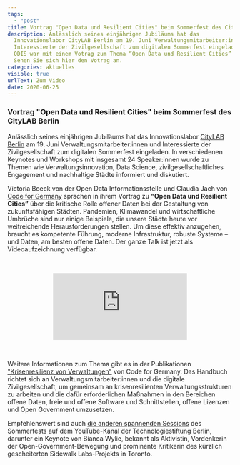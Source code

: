 ```yaml
---
tags:
  - "post"
title: Vortrag "Open Data und Resilient Cities" beim Sommerfest des CityLAB Berlin
description: Anlässlich seines einjährigen Jubiläums hat das
  Innovationslabor CityLAB Berlin am 19. Juni Verwaltungsmitarbeiter:innen und
  Interessierte der Zivilgesellschaft zum digitalen Sommerfest eingeladen. Die
  ODIS war mit einem Votrag zum Thema “Open Data und Resilient Cities” dabei.
  Sehen Sie sich hier den Votrag an.
categories: aktuelles
visible: true
urlText: Zum Video
date: 2020-06-25
---
```


### Vortrag "Open Data und Resilient Cities" beim Sommerfest des CityLAB Berlin

Anlässlich seines einjährigen Jubiläums hat das Innovationslabor [CityLAB Berlin](https://www.citylab-berlin.org) am 19. Juni Verwaltungsmitarbeiter:innen und Interessierte der Zivilgesellschaft zum digitalen Sommerfest eingeladen. In verschiedenen Keynotes und Workshops mit insgesamt 24 Speaker:innen wurde zu Themen wie Verwaltungsinnovation, Data Science, zivilgesellschaftliches Engagement und nachhaltige Städte informiert und diskutiert.

Victoria Boeck von der Open Data Informationsstelle und Claudia Jach von [Code for Germany](https://www.codefor.de) sprachen in ihrem Vortrag zu **“Open Data und Resilient Cities”** über die kritische Rolle offener Daten bei der Gestaltung von zukunftsfähigen Städten. Pandemien, Klimawandel und wirtschaftliche Umbrüche sind nur einige Beispiele, die unsere Städte heute vor weitreichende Herausforderungen stellen. Um diese effektiv anzugehen, braucht es kompetente Führung, moderne Infrastruktur, robuste Systeme – und Daten, am besten offene Daten. Der ganze Talk ist jetzt als Videoaufzeichnung verfügbar.

<br />
<p style="text-align: center;">
  <iframe
    class="video-big"
    src="https://www.youtube.com/embed/MBV6ASWoY3Q"
    frameborder="0"
    allow="accelerometer; autoplay; encrypted-media; gyroscope; picture-in-picture"
    allowfullscreen
  ></iframe>
</p>
<br />

Weitere Informationen zum Thema gibt es in der Publikationen ["Krisenresilienz von Verwaltungen"](https://codefor.de/documents/Handbuch-Krisenresilienz.pdf) von Code for Germany. Das Handbuch richtet sich an Verwaltungsmitarbeiter:innen und die digitale Zivilgesellschaft, um gemeinsam an krisenresilienten Verwaltungsstrukturen zu arbeiten und die dafür erforderlichen Maßnahmen in den Bereichen offene Daten, freie und offene Software und Schnittstellen, offene Lizenzen und Open Government umzusetzen.

Empfehlenswert sind auch [die anderen spannenden Sessions](https://www.youtube.com/results?search_query=CityLAB+Berlin&sp=EiG4AQHCARtDaElKWXlYU21kTlBxRWNSSng4SkNOVmxaZjA%253D) des Sommerfests auf dem YouTube-Kanal der Technologiestiftung Berlin, darunter ein Keynote von Bianca Wylie, bekannt als Aktivistin, Vordenkerin der Open-Government-Bewegung und prominente Kritikerin des kürzlich gescheiterten Sidewalk Labs-Projekts in Toronto.
